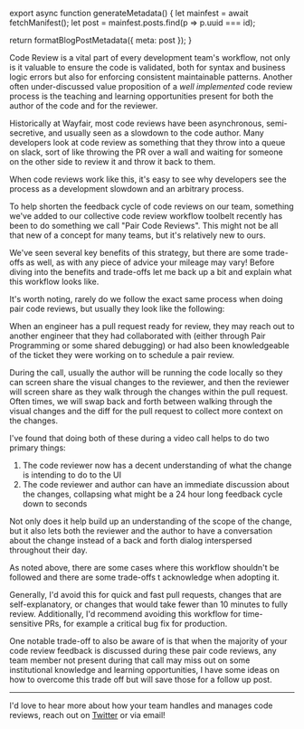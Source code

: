 

export async function generateMetadata() {
  let mainfest = await fetchManifest();
  let post = mainfest.posts.find(p => p.uuid === id);

  return formatBlogPostMetadata({ meta: post });
}

<BlogPage id={id}>


Code Review is a vital part of every development team's workflow, not only is it
valuable to ensure the code is validated, both for syntax and business logic
errors but also for enforcing consistent maintainable patterns. Another often
under-discussed value proposition of a _well implemented_ code review process is
the teaching and learning opportunities present for both the author of the code
and for the reviewer.

Historically at Wayfair, most code reviews have been asynchronous,
semi-secretive, and usually seen as a slowdown to the code author. Many
developers look at code review as something that they throw into a queue on
slack, sort of like throwing the PR over a wall and waiting for someone on the
other side to review it and throw it back to them.

When code reviews work like this, it's easy to see why developers see the
process as a development slowdown and an arbitrary process.

To help shorten the feedback cycle of code reviews on our team, something we've
added to our collective code review workflow toolbelt recently has been to do
something we call "Pair Code Reviews". This might not be all that new of a
concept for many teams, but it's relatively new to ours.

We've seen several key benefits of this strategy, but there are some trade-offs
as well, as with any piece of advice your mileage may vary! Before diving into
the benefits and trade-offs let me back up a bit and explain what this workflow
looks like.

It's worth noting, rarely do we follow the exact same process when doing pair
code reviews, but usually they look like the following:

When an engineer has a pull request ready for review, they may reach out to
another engineer that they had collaborated with (either through <Link to="/blog/2021/november/pair-programming">Pair Programming</Link> or some shared debugging) or had also been knowledgeable of
the ticket they were working on to schedule a pair review.

During the call, usually the author will be running the code locally so they can
screen share the visual changes to the reviewer, and then the reviewer will
screen share as they walk through the changes within the pull request. Often
times, we will swap back and forth between walking through the visual changes
and the diff for the pull request to collect more context on the changes.

I've found that doing both of these during a video call helps to do two primary
things:

1. The code reviewer now has a decent understanding of what the change is
   intending to do to the UI
2. The code reviewer and author can have an immediate discussion about the
   changes, collapsing what might be a 24 hour long feedback cycle down to
   seconds

Not only does it help build up an understanding of the scope of the change, but
it also lets both the reviewer and the author to have a conversation about the
change instead of a back and forth dialog interspersed throughout their day.

As noted above, there are some cases where this workflow shouldn't be followed
and there are some trade-offs t acknowledge when adopting it.

Generally, I'd avoid this for quick and fast pull requests, changes that are
self-explanatory, or changes that would take fewer than 10 minutes to fully
review. Additionally, I'd recommend avoiding this workflow for time-sensitive
PRs, for example a critical bug fix for production.

One notable trade-off to also be aware of is that when the majority of your code
review feedback is discussed during these pair code reviews, any team member not
present during that call may miss out on some institutional knowledge and
learning opportunities, I have some ideas on how to overcome this trade off but
will save those for a follow up post.

<Spacer />

---

I'd love to hear more about how your team handles and manages code reviews,
reach out on [Twitter](https://twitter.com/immatthamlin) or via <ExternalLink href="mailto:matthewjameshamlin@gmail.com?subject=Code Reviews">email</ExternalLink>!


</BlogPage>